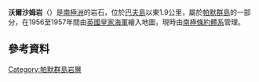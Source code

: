 {{coord|64|50|S|64|32|W|source:GNIS|display=title}}

'''沃爾沙姆岩'''（{{lang-en|Walsham Rocks}}）是[[南極洲|南極洲]]的岩石，位於[[巴夫島|巴夫島]]以東1.9公里，屬於[[帕默群島|帕默群島]]的一部分，在1956至1957年間由[[英國皇家海軍|英國皇家海軍]]繪入地圖，現時由[[南極條約體系|南極條約體系]]管理。

==參考資料==
{{usgs-gazetteer}}

{{DEFAULTSORT:Walsham Rocks}}
[[Category:帕默群島岩層|Category:帕默群島岩層]]


{{PalmerArchipelago-geo-stub}}